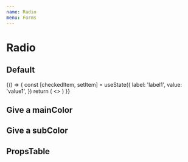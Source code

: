 ```yaml
---
name: Radio
menu: Forms
---
```



# Radio

## Default

<Playground>
  {() => {
    const [checkedItem, setItem] = useState({
      label: 'label1',
      value: 'value1',
    })
    return (
      <>
        <Radio
          item={{
            label: 'label1',
            value: 'value1',
          }}
          checkedItem={checkedItem}
          onChange={setItem}
          groupName='localize'
        />
        <Radio
          item={{
            label: 'label2',
            value: 'value2',
          }}
          checkedItem={checkedItem}
          onChange={setItem}
          groupName='localize'
        />
          <Radio
          item={{
            label: 'label3',
            value: 'value3',
          }}
          checkedItem={checkedItem}
          onChange={setItem}
          groupName='localize'
        />
      </>
    )
  }}
</Playground>

## Give a mainColor

<Playground>
  <Radio
    item={{
      label: 'label',
      value: 'value',
    }}
    mainColor='danger'
    checked
  />
  <Radio
    item={{
      label: 'label',
      value: 'value',
    }}
    mainColor='primary'
    checked
  />
  <Radio
    item={{
      label: 'label',
      value: 'value',
    }}
    mainColor='light_grey'
    checked
  />
  <Radio
    item={{
      label: 'label',
      value: 'value',
    }}
    mainColor='#41FF2B'
    checked
  />
</Playground>

## Give a subColor

<Playground>
  <Radio
    item={{
      label: 'label',
      value: 'value',
    }}
    mainColor='danger'
    subColor="yellow"
    checked
  />
  <Radio
    item={{
      label: 'label',
      value: 'value',
  }}
    mainColor='primary'
    subColor="danger"
    checked
  />
  <Radio
    item={{
      label: 'label',
      value: 'value',
    }}
    mainColor='light_grey'
    subColor='purple'
    checked
  />
  <Radio
    item={{
      label: 'label',
      value: 'value',
    }}
    mainColor='#41FF2B'
    subColor='#000'
    checked
  />
</Playground>

## PropsTable

<Props of={Radio} />
